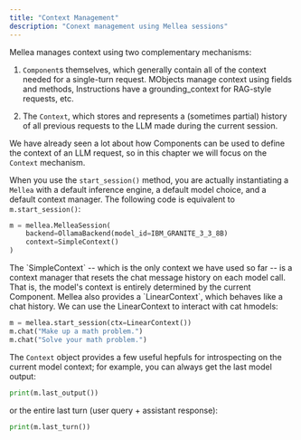 ```yaml
---
title: "Context Management"
description: "Conext management using Mellea sessions"
---
```


Mellea manages context using two complementary mechanisms:

1. `Component`s themselves, which generally contain all of the context needed for a single-turn request. MObjects manage context using fields and methods, Instructions have a grounding_context for RAG-style requests, etc.

2. The `Context`, which stores and represents a (sometimes partial) history of all previous requests to the LLM made during the current session.

We have already seen a lot about how Components can be used to define the context of an LLM request, so in this chapter we will focus on the `Context` mechanism.

When you use the `start_session()` method, you are actually instantiating a `Mellea` with a default inference engine, a default model choice, and a default context manager. The following code is equivalent to `m.start_session()`:

<CodeGroup>

```python Python
m = mellea.MelleaSession(
    backend=OllamaBackend(model_id=IBM_GRANITE_3_3_8B)
    context=SimpleContext()
)
```

</CodeGroup>
The `SimpleContext` -- which is the only context we have used so far -- is a context manager that resets the chat message history on each model call. That is, the model's context is entirely determined by the current Component. Mellea also provides a `LinearContext`, which behaves like a chat history. We can use the LinearContext to interact with cat hmodels:

<CodeGroup>

```python Python
m = mellea.start_session(ctx=LinearContext())
m.chat("Make up a math problem.")
m.chat("Solve your math problem.")
```

</CodeGroup>

The `Context` object provides a few useful hepfuls for introspecting on the current model context; for example, you can always get the last model output:

<CodeGroup>

```python Python
print(m.last_output())
```

</CodeGroup>

or the entire last turn (user query + assistant response):

<CodeGroup>

```python Python
print(m.last_turn())
```

</CodeGroup>
